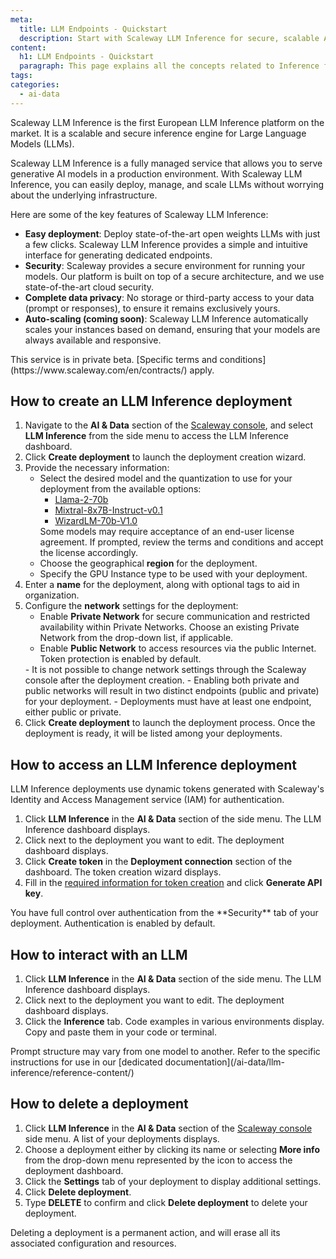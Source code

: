 ```yaml
---
meta:
  title: LLM Endpoints - Quickstart
  description: Start with Scaleway LLM Inference for secure, scalable AI model deployment in Europe's premier platform. Privacy-focused, fully managed.
content:
  h1: LLM Endpoints - Quickstart
  paragraph: This page explains all the concepts related to Inference for LLMs
tags: 
categories:
  - ai-data
---
```


Scaleway LLM Inference is the first European LLM Inference platform on the market. It is a scalable and secure inference engine for Large Language Models (LLMs).

Scaleway LLM Inference is a fully managed service that allows you to serve generative AI models in a production environment.
With Scaleway LLM Inference, you can easily deploy, manage, and scale LLMs without worrying about the underlying infrastructure.

Here are some of the key features of Scaleway LLM Inference:

* **Easy deployment**: Deploy state-of-the-art open weights LLMs with just a few clicks. Scaleway LLM Inference provides a simple and intuitive interface for generating dedicated endpoints.
* **Security**: Scaleway provides a secure environment for running your models. Our platform is built on top of a secure architecture, and we use state-of-the-art cloud security.
* **Complete data privacy**: No storage or third-party access to your data (prompt or responses), to ensure it remains exclusively yours.
* **Auto-scaling (coming soon)**: Scaleway LLM Inference automatically scales your instances based on demand, ensuring that your models are always available and responsive.

<Message type="important">
  This service is in private beta. [Specific terms and conditions](https://www.scaleway.com/en/contracts/) apply.
</Message>

## How to create an LLM Inference deployment


1. Navigate to the **AI & Data** section of the [Scaleway console](https://console.scaleway.com/), and select **LLM Inference** from the side menu to access the LLM Inference dashboard.
2. Click **Create deployment** to launch the deployment creation wizard.
3. Provide the necessary information:
    - Select the desired model and the quantization to use for your deployment from the available options:
        - [Llama-2-70b](/ai-data/llm-inference/reference-content/llama-2-70b)
        - [Mixtral-8x7B-Instruct-v0.1](/ai-data/llm-inference/reference-content/mixtral-8x7b)
        - [WizardLM-70b-V1.0](/ai-data/llm-inference/reference-content/wizardlm-70b)
        <Message type="note">
          Some models may require acceptance of an end-user license agreement. If prompted, review the terms and conditions and accept the license accordingly.
        </Message>
    - Choose the geographical **region** for the deployment.
    - Specify the GPU Instance type to be used with your deployment.
4. Enter a **name** for the deployment, along with optional tags to aid in organization.
5. Configure the **network** settings for the deployment:
    - Enable **Private Network** for secure communication and restricted availability within Private Networks. Choose an existing Private Network from the drop-down list, if applicable.
    - Enable **Public Network** to access resources via the public Internet. Token protection is enabled by default.
    <Message type="important">
      - It is not possible to change network settings through the Scaleway console after the deployment creation. 
      - Enabling both private and public networks will result in two distinct endpoints (public and private) for your deployment.
      - Deployments must have at least one endpoint, either public or private.
    </Message>
6. Click **Create deployment** to launch the deployment process. Once the deployment is ready, it will be listed among your deployments.

## How to access an LLM Inference deployment

LLM Inference deployments use dynamic tokens generated with Scaleway's Identity and Access Management service (IAM) for authentication.

1. Click **LLM Inference** in the **AI & Data** section of the side menu. The LLM Inference dashboard displays.
2. Click <Icon name="more" /> next to the deployment you want to edit. The deployment dashboard displays.
3. Click **Create token** in the **Deployment connection** section of the dashboard. The token creation wizard displays.
4. Fill in the [required information for token creation](/identity-and-access-management/iam/how-to/create-api-keys/) and click **Generate API key**.

<Message type="tip">
  You have full control over authentication from the **Security** tab of your deployment. Authentication is enabled by default.
</Message>

## How to interact with an LLM

1. Click **LLM Inference** in the **AI & Data** section of the side menu. The LLM Inference dashboard displays.
2. Click <Icon name="more" /> next to the deployment you want to edit. The deployment dashboard displays.
3. Click the **Inference** tab. Code examples in various environments display. Copy and paste them in your code or terminal.

<Message type="note">
  Prompt structure may vary from one model to another.  Refer to the specific instructions for use in our [dedicated documentation](/ai-data/llm-inference/reference-content/)
</Message>

## How to delete a deployment

1. Click **LLM Inference** in the **AI & Data** section of the [Scaleway console](https://console.scaleway.com) side menu. A list of your deployments displays.
2. Choose a deployment either by clicking its name or selecting **More info** from the drop-down menu represented by the icon <Icon name="more" /> to access the deployment dashboard.
3. Click the **Settings** tab of your deployment to display additional settings.
4. Click **Delete deployment**.
5. Type **DELETE** to confirm and click **Delete deployment** to delete your deployment. 
 
<Message type="important">
  Deleting a deployment is a permanent action, and will erase all its associated configuration and resources.
</Message>
